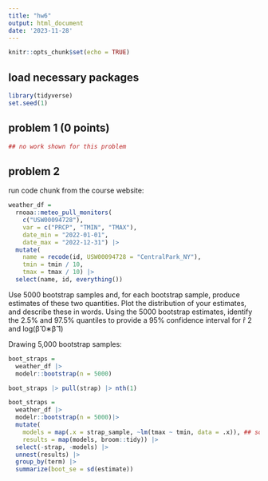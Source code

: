 ```yaml
---
title: "hw6"
output: html_document
date: '2023-11-28'
---
```


```r
knitr::opts_chunk$set(echo = TRUE)
```

## load necessary packages 

```r
library(tidyverse)
set.seed(1)
```

## problem 1 (0 points)

```r
## no work shown for this problem 
```

## problem 2

run code chunk from the course website: 
```r
weather_df = 
  rnoaa::meteo_pull_monitors(
    c("USW00094728"),
    var = c("PRCP", "TMIN", "TMAX"), 
    date_min = "2022-01-01",
    date_max = "2022-12-31") |>
  mutate(
    name = recode(id, USW00094728 = "CentralPark_NY"),
    tmin = tmin / 10,
    tmax = tmax / 10) |>
  select(name, id, everything())
```

Use 5000 bootstrap samples and, for each bootstrap sample, produce estimates of these two quantities. Plot the distribution of your estimates, and describe these in words. Using the 5000 bootstrap estimates, identify the 2.5% and 97.5% quantiles to provide a 95% confidence interval for r̂ 2
 and log(β̂ 0∗β̂ 1)

Drawing 5,000 bootstrap samples:

```r
boot_straps = 
  weather_df |> 
  modelr::bootstrap(n = 5000)

boot_straps |> pull(strap) |> nth(1)

```

```r
boot_straps = 
  weather_df |> 
  modelr::bootstrap(n = 5000)|> 
  mutate(
    models = map(.x = strap_sample, ~lm(tmax ~ tmin, data = .x)), ## something in this line needs to be fixed
    results = map(models, broom::tidy)) |> 
  select(-strap, -models) |> 
  unnest(results) |> 
  group_by(term) |> 
  summarize(boot_se = sd(estimate))
```

